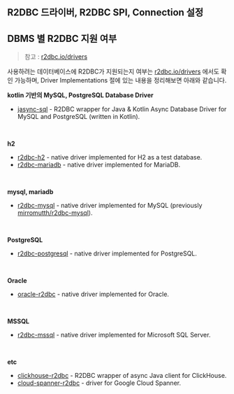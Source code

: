 ## R2DBC 드라이버, R2DBC SPI, Connection 설정

## DBMS 별 R2DBC 지원 여부

> 참고 : [r2dbc.io/drivers](https://r2dbc.io/drivers/)

사용하려는 데이터베이스에 R2DBC가 지원되는지 여부는 [r2dbc.io/drivers](https://r2dbc.io/drivers/) 에서도 확인 가능하며, Driver Implementations 절에 있는 내용을 정리해보면 아래와 같습니다.<br/>



**kotlin 기반의 MySQL, PostgreSQL Database Driver**

- [jasync-sql](https://github.com/jasync-sql/jasync-sql) - R2DBC wrapper for Java & Kotlin Async Database Driver for MySQL and PostgreSQL (written in Kotlin).

<br/>



**h2**

- [r2dbc-h2](https://github.com/r2dbc/r2dbc-h2) - native driver implemented for H2 as a test database.
- [r2dbc-mariadb](https://github.com/mariadb-corporation/mariadb-connector-r2dbc) - native driver implemented for MariaDB.

<br/>



**mysql, mariadb**

- [r2dbc-mysql](https://github.com/asyncer-io/r2dbc-mysql) - native driver implemented for MySQL (previously [mirromutth/r2dbc-mysql](https://github.com/mirromutth/r2dbc-mysql)).

<br/>



**PostgreSQL**

- [r2dbc-postgresql](https://github.com/pgjdbc/r2dbc-postgresql) - native driver implemented for PostgreSQL.

<br/>



**Oracle**

- [oracle-r2dbc](https://github.com/oracle/oracle-r2dbc) - native driver implemented for Oracle.

<br/>



**MSSQL**

- [r2dbc-mssql](https://github.com/r2dbc/r2dbc-mssql) - native driver implemented for Microsoft SQL Server.

<br/>



**etc**

- [clickhouse-r2dbc](https://github.com/ClickHouse/clickhouse-java/tree/main/clickhouse-r2dbc) - R2DBC wrapper of async Java client for ClickHouse.
- [cloud-spanner-r2dbc](https://github.com/GoogleCloudPlatform/cloud-spanner-r2dbc) - driver for Google Cloud Spanner.

<br/>





















